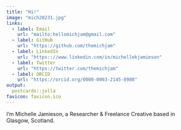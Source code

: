 ```yaml
---
title: "Hi!"
image: "mich20231.jpg"
links:
  - label: Email
    url: "mailto:hellomichjam@gmail.com"
  - label: GitHub
    url: "https://github.com/themichjam"
  - label: LinkedIn
    url: "https:://www.linkedin.com/in/michellekjamieson"
  - label: Twitter
    url: "https://twitter.com/themichjam"
  - label: ORCID
    url: "https://orcid.org/0000-0003-2145-8988"
output:
  postcards::jolla
favicon: favicon.ico
---
```



I'm Michelle Jamieson, a Researcher & Freelance Creative based in Glasgow, Scotland.
